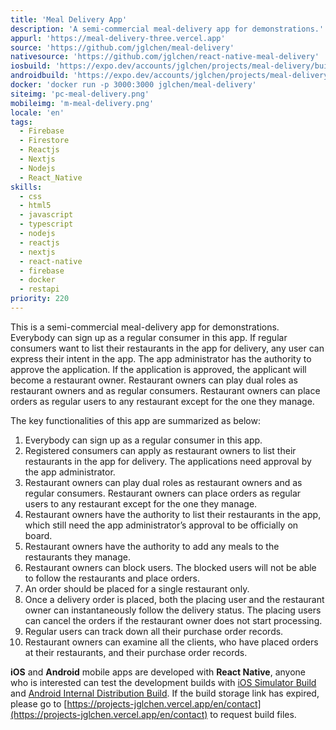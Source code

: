 ```yaml
---
title: 'Meal Delivery App'
description: 'A semi-commercial meal-delivery app for demonstrations.'
appurl: 'https://meal-delivery-three.vercel.app'
source: 'https://github.com/jglchen/meal-delivery'
nativesource: 'https://github.com/jglchen/react-native-meal-delivery'
iosbuild: 'https://expo.dev/accounts/jglchen/projects/meal-delivery/builds/0d34147e-b06d-4298-aa6d-757691184c99'
androidbuild: 'https://expo.dev/accounts/jglchen/projects/meal-delivery/builds/a58cdda5-857a-4f1e-9721-5f8397303a47'
docker: 'docker run -p 3000:3000 jglchen/meal-delivery'
siteimg: 'pc-meal-delivery.png'
mobileimg: 'm-meal-delivery.png'
locale: 'en'
tags:
  - Firebase
  - Firestore
  - Reactjs
  - Nextjs
  - Nodejs
  - React_Native
skills:
  - css
  - html5
  - javascript
  - typescript
  - nodejs
  - reactjs
  - nextjs
  - react-native
  - firebase
  - docker
  - restapi
priority: 220
---
```


This is a semi-commercial meal-delivery app for demonstrations. Everybody can sign up as a regular consumer in this app. If regular consumers want to list their restaurants in the app for delivery, any user can express their intent in the app. The app administrator has the authority to approve the application. If the application is approved, the applicant will become a restaurant owner. Restaurant owners can play dual roles as restaurant owners and as regular consumers. Restaurant owners can place orders as regular users to any restaurant except for the one they manage.

The key functionalities of this app are summarized as below:

1. Everybody can sign up as a regular consumer in this app.
2. Registered consumers can apply as restaurant owners to list their restaurants in the app for delivery. The applications need approval by the app administrator.
3. Restaurant owners can play dual roles as restaurant owners and as regular consumers. Restaurant owners can place orders as regular users to any restaurant except for the one they manage.
4. Restaurant owners have the authority to list their restaurants in the app, which still need the app administrator’s approval to be officially on board. 
5. Restaurant owners have the authority to add any meals to the restaurants they manage.
6. Restaurant owners can block users. The blocked users will not be able to follow the restaurants and place orders.
7. An order should be placed for a single restaurant only.
8. Once a delivery order is placed, both the placing user and the restaurant owner can instantaneously follow the delivery status. The placing users can cancel the orders if the restaurant owner does not start processing.
9. Regular users can track down all their purchase order records.
10. Restaurant owners can examine all the clients, who have placed orders at their restaurants, and their purchase order records.

**iOS** and **Android** mobile apps are developed with **React Native**, anyone who is interested can test the development builds with [iOS Simulator Build](https://expo.dev/accounts/jglchen/projects/meal-delivery/builds/0d34147e-b06d-4298-aa6d-757691184c99) and [Android Internal Distribution Build](https://expo.dev/accounts/jglchen/projects/meal-delivery/builds/a58cdda5-857a-4f1e-9721-5f8397303a47). If the build storage link has expired, please go to [https://projects-jglchen.vercel.app/en/contact](https://projects-jglchen.vercel.app/en/contact) to request build files.
